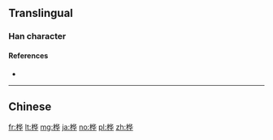 {{also|樺}}
==Translingual==

===Han character===
{{Han char|rn=75|rad=木|as=06|sn=10|four=|canj=DOPJ|ids=⿰木华}}

====References====
* {{Han ref|kx=0526.211|hdz=21201.050|uh=6866|ud=26726}}

----

==Chinese==
{{zh-see|樺}}

[[fr:桦]]
[[lt:桦]]
[[mg:桦]]
[[ja:桦]]
[[no:桦]]
[[pl:桦]]
[[zh:桦]]